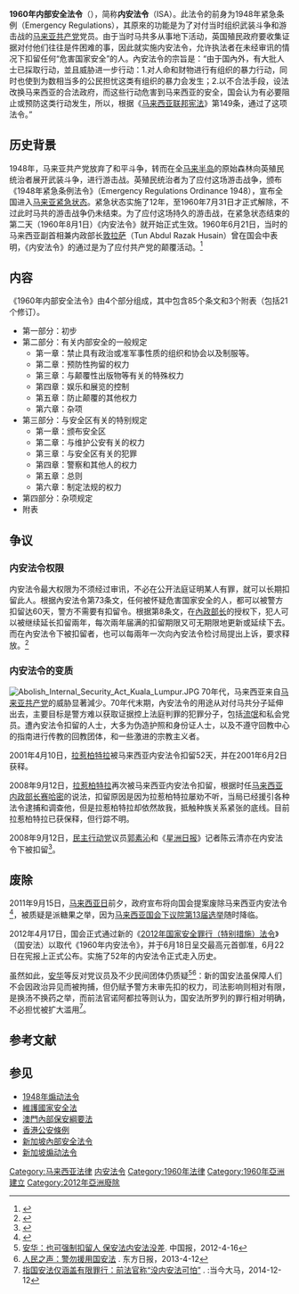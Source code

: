 {{Infobox legislation
|short_title            = 1960年内部安全法令<br />Internal Security Act 1960
|legislature            = [[马来西亚国会|马来亚联合邦国会]]<br />[[马来西亚国会|马来西亚国会]]
|image                  = File:Coat of arms of Malaysia.svg
|imagesize              = 
|imagealt               = 
|caption                = 
|long_title             = 一项规定马来西亚的内部安全、预防性拘留、预防颠覆、制止马来西亚特定地区对个人和财产的有组织暴力行为以及与此有关的事项的法令。<br /><small>（An Act to provide for the internal security of Malaysia, preventive detention, the prevention of subversion, the suppression of organized violence against persons and property in specified areas of Malaysia, and for matters incidental thereto.）</small>
|citation               = [https://www.unodc.org/tldb/pdf/Malaysia_Internal_Security_Act_1960.pdf Act 82]
|territorial_extent     = {{flag|Malaysia}}
|considered_by          =
|enacted_by             = [[马来西亚下议院|马来亚联合邦下议院]]
|date_enacted           = 1960年<br />1972年（修订）
|date_passed            = 1960年6月22日
|enacted_by2            = [[马来西亚上议院|马来亚联合邦上议院]]
|date_enacted2          = 
|date_passed2           = 
|date_assented          = 
|royal_assent           = 
|date_signed            = 
|signed_by              = 
|date_commenced         = 
|date_effective         = [[马来半岛|马来半岛]]：1960年8月1日<br />[[沙巴|沙巴]]和[[砂拉越|砂拉越]]：1963年9月16日
|date_of_expiry         = 
|date_repealed          = 2012年7月31日
|administered_by        = 
|bill                   = Internal Security Bill 1960
|bill_citation          = 
|bill_date              = 
|introduced_by          = [[阿都拉萨·胡先|阿都拉萨·胡先]]<br />（[[马来西亚国防部|马来亚联合邦国防部长]]）
|1st_reading            = [http://www.parlimen.gov.my/files/hindex/pdf/DR-20041960.pdf 1960年4月20日]
|2nd_reading            = [http://www.parlimen.gov.my/files/hindex/pdf/DR-21061960.pdf 1960年6月21日]
|3rd_reading            = [http://www.parlimen.gov.my/files/hindex/pdf/DR-22061960.pdf 1960年6月22日]
|conf_committee_passed  = 
|committee_report       = 
|bill2                  = Internal Security Bill 1960
|bill_citation2         = 
|bill_date2             = 
|introduced_by2         = [[梁宇皋|梁宇皋]]<br />（马来亚联合邦司法部部长）
|1st_reading2           = [http://www.parlimen.gov.my/files/hindex/pdf/DN-29061960.pdf 1960年6月29日]
|2nd_reading2           = [http://www.parlimen.gov.my/files/hindex/pdf/DN-06071960.pdf 1960年7月6日]
|3rd_reading2           = [http://www.parlimen.gov.my/files/hindex/pdf/DN-06071960.pdf 1960年7也6日]
|conf_committee_passed2 = 
|committee_report2      = 
|date_conf_committee    = 
|white_paper            = 
|amendments             = 
|repealed_by            = 《[[2012年国家安全罪行（特别措施）法令|2012年国家安全罪行（特别措施）法令]]》
|related_legislation    = 
|summary                = 
|keywords               = [[内部保安|内部安全]]、[[黑社会|黑社会]]、[[预防性拘留|预防性拘留]]、[[颠覆|颠覆]]、[[国安|国安]]、[[暴力|暴力]]
|status                 = Repealed
}}

'''1960年内部安全法令'''（{{lang-en|Internal Security Act 1960}}），简称'''内安法令'''（ISA）。此法令的前身为1948年紧急条例（Emergency Regulations），其原來的功能是为了对付当时组织武装斗争和游击战的[[马来亚共产党|马来亚共产党]]党员。由于当时马共多从事地下活动，英国殖民政府要收集证据对付他们往往是件困难的事，因此就实施内安法令，允许执法者在未经审讯的情况下扣留任何“危害国家安全”的人。內安法令的宗旨是：“由于国內外，有大批人士已採取行动，並且威胁进一步行动：1.对人命和财物进行有组织的暴力行动，同时也使到为数相当多的公民担忧这类有组织的暴力会发生；2.以不合法手段，设法改换马来西亚的合法政府，而这些行动危害到马来西亚的安全，国会认为有必要阻止或预防这类行动发生，所以，根据《[[马来西亚联邦宪法|马来西亚联邦宪法]]》第149条，通过了这项法令。”{{cn}}

== 历史背景 ==
1948年，马来亚共产党放弃了和平斗争，转而在全[[马来半岛|马来半岛]]的原始森林向英殖民统治者展开武装斗争，进行游击战。英殖民统治者为了应付这场游击战争，颁布《1948年紧急条例法令》（Emergency Regulations Ordinance 1948），宣布全国进入[[馬來亞緊急狀態|马来亚紧急状态]]。紧急状态实施了12年，至1960年7月31日才正式解除，不过此时马共的游击战争仍未结束。为了应付这场持久的游击战，在紧急状态结束的第二天（1960年8月1日）《内安法令》就开始正式生效。1960年6月21日，当时的马来西亚副首相兼内政部长[[敦拉萨|敦拉萨]]（Tun Abdul Razak Husain）曾在国会中表明，《内安法令》的通过是为了应付共产党的颠覆活动。<ref>{{cite book|author=辜瑞荣|title=回顾内安法令40年|year=1999|publisher=朝花企业|location=马来西亚}}</ref>{{cn}}

== 内容 ==
《1960年内部安全法令》由4个部分组成，其中包含85个条文和3个附表（包括21个修订）。

* 第一部分：初步
* 第二部分：有关内部安全的一般规定
** 第一章：禁止具有政治或准军事性质的组织和协会以及制服等。
** 第二章：预防性拘留的权力
** 第三章：与颠覆性出版物等有关的特殊权力
** 第四章：娱乐和展览的控制
** 第五章：防止颠覆的其他权力
** 第六章：杂项
* 第三部分：与安全区有关的特别规定
** 第一章：颁布安全区
** 第二章：与维护公安有关的权力
** 第三章：与安全区有关的犯罪
** 第四章：警察和其他人的权力
** 第五章：总则
** 第六章：制定法规的权力
* 第四部分：杂项规定
* 附表

== 争议 ==
=== 内安法令权限 ===
内安法令最大权限为不须经过审讯，不必在公开法庭证明某人有罪，就可以长期扣留此人。根据內安法令第73条文，任何被怀疑危害国家安全的人，都可以被警方扣留达60天，警方不需要有扣留令。根据第8条文，在[[马来西亚内政部|內政部长]]的授权下，犯人可以被继续延长扣留兩年，每次兩年届满的扣留期限又可无期限地更新或延续下去。而在內安法令下被扣留者，也可以每兩年一次向內安法令检讨局提出上诉，要求释放。<ref>{{cite web|author=杨培根|title=从法律角度看内安法令|url=http://www.malaysia-chinese.com/cgi-bin/goodread.pl?title=%E8%AE%BA%E5%9D%9B%E6%96%87%E7%AB%A0%E7%B2%BE%E9%80%89&file=2004/08/25/1093455982pick.html&User=&Pass=|publisher=大马华人网站|accessdate=2015-02-01|deadurl=yes|archiveurl=https://web.archive.org/web/20120529184742/http://www.malaysia-chinese.com/cgi-bin/goodread.pl?title=%E8%AE%BA%E5%9D%9B%E6%96%87%E7%AB%A0%E7%B2%BE%E9%80%89&file=2004%2F08%2F25%2F1093455982pick.html&User=&Pass=|archivedate=2012-05-29}}</ref>

=== 内安法令的变质 ===
[[File:Abolish_Internal_Security_Act_Kuala_Lumpur.JPG|thumb]]
70年代，马来西亚来自[[马来亚共产党|马来亚共产党]]的威胁显著減少。70年代末期，內安法令的用途从对付马共分子延伸出去，主要目标是警方难以获取证据控上法庭判罪的犯罪分子，包括[[流氓|流氓]]和私会党员。遭內安法令扣留的人士，大多为伪造护照和身份证人士，以及不遵守回教中心的指南进行传教的回教团体，和一些激进的宗教主义者。{{cn}}

2001年4月10日，[[拉惹柏特拉|拉惹柏特拉]]被马来西亚内安法令扣留52天，并在2001年6月2日获释。{{cn}}

2008年9月12日，[[拉惹柏特拉|拉惹柏特拉]]再次被马来西亚内安法令扣留，根据时任[[马来西亚内政部|马来西亚内政部长]][[赛哈密|赛哈密]]的说法，扣留原因是因为拉惹柏特拉屡劝不听，当局已经援引各种法令逮捕和调查他，但是拉惹柏特拉却依然故我，抵触种族关系紧张的底线。目前拉惹柏特拉已获保释，但行踪不明。{{cn}}

2008年9月12日，[[民主行动党_(马来西亚)|民主行动党]]议员[[郭素沁|郭素沁]]和《[[星洲日报|星洲日报]]》记者陈云清亦在内安法令下被扣留<ref>{{cite web|title=今夜内安法令张牙舞爪 郭素沁成第三名被捕者|url=http://www.malaysiakini.com/news/89607|publisher=当今大马|accessdate=2015-02-01|archive-date=2021-04-26|archive-url=https://web.archive.org/web/20210426210611/https://www.malaysiakini.com/news/89607}}</ref>。

== 废除 ==
2011年9月15日，[[马来西亚日|马来西亚日]]前夕，政府宣布将向国会提案废除马来西亚内安法令<ref>{{cite web|title=连废内安法令及紧急状态 纳吉承诺今后再无政治犯|url=http://www.malaysiakini.com/news/175951|publisher=当今大马|accessdate=2015-02-01|archive-date=2020-12-03|archive-url=https://web.archive.org/web/20201203045943/https://www.malaysiakini.com/news/175951}}</ref>，被质疑是派糖果之举，因为[[2013年马来西亚大选|马来西亚国会下议院第13届选举]]随时降临。{{cn}}

2012年4月17日，国会正式通过新的《[[2012年国家安全罪行（特别措施）法令|2012年国家安全罪行（特别措施）法令]]》（国安法）以取代《1960年内安法令》，并于6月18日呈交最高元首御准，6月22日在宪报上正式公布。实施了52年的内安法令正式走入历史。{{cn}}

虽然如此，[[安华|安华]]等反对党议员及不少民间团体仍质疑<ref>[http://chinese.cari.com.my/news/news.php?id=207275 安华：也可强制扣留人 保安法内安法没差]{{dead link|date=2018年5月 |bot=InternetArchiveBot |fix-attempted=yes }}. 中国报，2012-4-16</ref><ref>[http://www.orientaldaily.com.my/nation/gn30183 人民之声：警勿援用国安法] {{Wayback|url=http://www.orientaldaily.com.my/nation/gn30183 |date=20150924074935 }}. 东方日报，2013-4-12</ref>：新的国安法虽保障人们不会因政治异见而被拘捕，但仍赋予警方未审先扣的权力，司法影响则相对有限，是换汤不换药之举，而前法官诺阿都拉等则认为，国安法所罗列的罪行相对明确，不必担忧被扩大滥用<ref>[http://www.malaysiakini.com/news/283297 指国安法仅涵盖有限罪行：前法官称“没内安法可怕”] {{Wayback|url=http://www.malaysiakini.com/news/283297 |date=20191208152249 }}. :当今大马，2014-12-12</ref>。

== 参考文献 ==
{{Reflist}}

== 参见 ==
{{Portal box|马来西亚|政治|警察与执法|法律}}
* [[1948年煽动法令|1948年煽动法令]]
* [[維護國家安全法|維護國家安全法]]
* [[澳門內部保安綱要法|澳門內部保安綱要法]]
* [[公安條例_(香港)|香港公安條例]]
* [[新加坡內部安全法令|新加坡內部安全法令]]
* [[新加坡煽动法令|新加坡煽动法令]]
[[Category:马来西亚法律|Category:马来西亚法律]]
[[Category:马来西亚政治史|内安法令]]
[[Category:1960年法律|Category:1960年法律]]
[[Category:1960年亞洲建立|Category:1960年亞洲建立]]
[[Category:2012年亞洲廢除|Category:2012年亞洲廢除]]